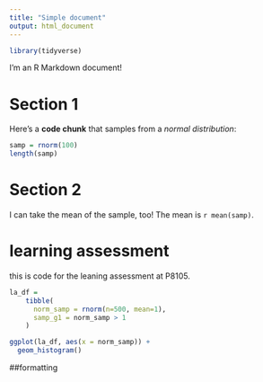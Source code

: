 ```yaml
---
title: "Simple document"
output: html_document
---
```



```r
library(tidyverse)
```

I'm an R Markdown document!

# Section 1

Here's a **code chunk** that samples from a *normal distribution*:

```r
samp = rnorm(100)
length(samp)
```

# Section 2

I can take the mean of the sample, too! The mean is `r mean(samp)`.

# learning assessment

this is code for the leaning assessment at P8105.

```r

la_df = 
    tibble(
      norm_samp = rnorm(n=500, mean=1),
      samp_g1 = norm_samp > 1
    )

ggplot(la_df, aes(x = norm_samp)) + 
  geom_histogram()
```

##formatting
